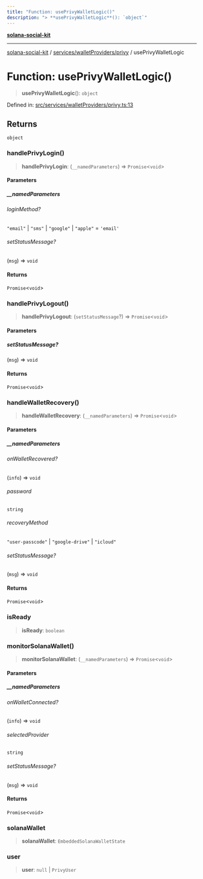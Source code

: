 ```yaml
---
title: "Function: usePrivyWalletLogic()"
description: "> **usePrivyWalletLogic**(): `object`"
---
```


[**solana-social-kit**](../../../../README.mdx)

***

[solana-social-kit](../../../../README.mdx) / [services/walletProviders/privy](../README.mdx) / usePrivyWalletLogic

# Function: usePrivyWalletLogic()

> **usePrivyWalletLogic**(): `object`

Defined in: [src/services/walletProviders/privy.ts:13](https://github.com/SendArcade/solana-social-starter/blob/bd4b3556b8f469c27ebb06f4df65b3a36b43ba3b/src/services/walletProviders/privy.ts#L13)

## Returns

`object`

### handlePrivyLogin()

> **handlePrivyLogin**: (`__namedParameters`) => `Promise`\<`void`\>

#### Parameters

##### \_\_namedParameters

###### loginMethod?

`"email"` \| `"sms"` \| `"google"` \| `"apple"` = `'email'`

###### setStatusMessage?

(`msg`) => `void`

#### Returns

`Promise`\<`void`\>

### handlePrivyLogout()

> **handlePrivyLogout**: (`setStatusMessage`?) => `Promise`\<`void`\>

#### Parameters

##### setStatusMessage?

(`msg`) => `void`

#### Returns

`Promise`\<`void`\>

### handleWalletRecovery()

> **handleWalletRecovery**: (`__namedParameters`) => `Promise`\<`void`\>

#### Parameters

##### \_\_namedParameters

###### onWalletRecovered?

(`info`) => `void`

###### password

`string`

###### recoveryMethod

`"user-passcode"` \| `"google-drive"` \| `"icloud"`

###### setStatusMessage?

(`msg`) => `void`

#### Returns

`Promise`\<`void`\>

### isReady

> **isReady**: `boolean`

### monitorSolanaWallet()

> **monitorSolanaWallet**: (`__namedParameters`) => `Promise`\<`void`\>

#### Parameters

##### \_\_namedParameters

###### onWalletConnected?

(`info`) => `void`

###### selectedProvider

`string`

###### setStatusMessage?

(`msg`) => `void`

#### Returns

`Promise`\<`void`\>

### solanaWallet

> **solanaWallet**: `EmbeddedSolanaWalletState`

### user

> **user**: `null` \| `PrivyUser`
